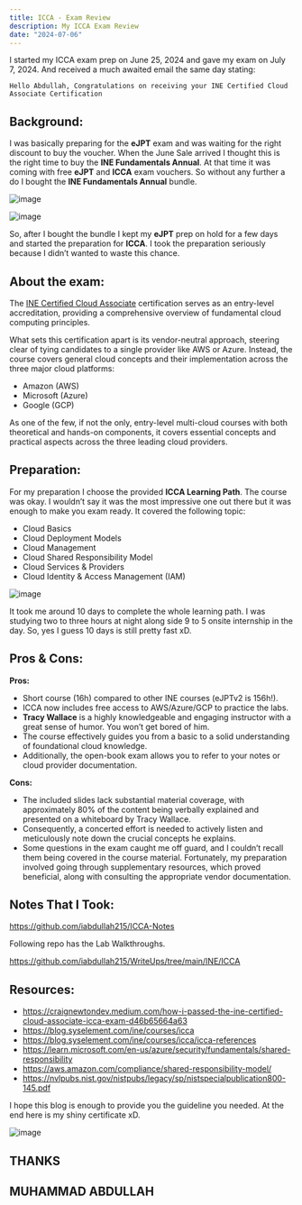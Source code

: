 ```yaml
---
title: ICCA - Exam Review
description: My ICCA Exam Review
date: "2024-07-06"
---
```


I started my ICCA exam prep on June 25, 2024 and gave my exam on July 7, 2024. And received a much awaited email the same day stating:

`Hello Abdullah, Congratulations on receiving your INE Certified Cloud Associate Certification`

## Background:

I was basically preparing for the **eJPT** exam and was waiting for the right discount to buy the voucher. When the June Sale arrived I thought this is the right time to buy the **INE Fundamentals Annual**. At that time it was coming with free **eJPT** and **ICCA** exam vouchers. So without any further a do I bought the **INE Fundamentals Annual** bundle.

![image](https://github.com/iabdullah215/my-portfolio/assets/121729444/5137ecd5-e9b2-42c2-966b-b72b307522a2)

![image](https://github.com/iabdullah215/my-portfolio/assets/121729444/3ce26383-9e72-4152-8e9c-a5db7a829f3f)

So, after I bought the bundle I kept my **eJPT** prep on hold for a few days and started the preparation for **ICCA**. I took the preparation seriously because I didn’t wanted to waste this chance.

## About the exam:

The [INE Certified Cloud Associate](https://ine.com/learning/certifications/internal/icca-ine-certified-cloud-associate) certification serves as an entry-level accreditation, providing a comprehensive overview of fundamental cloud computing principles.

What sets this certification apart is its vendor-neutral approach, steering clear of tying candidates to a single provider like AWS or Azure.
Instead, the course covers general cloud concepts and their implementation across the three major cloud platforms:

- Amazon (AWS)
- Microsoft (Azure)
- Google (GCP)

As one of the few, if not the only, entry-level multi-cloud courses with both theoretical and hands-on components, it covers essential concepts and practical aspects across the three leading cloud providers.

## Preparation:

For my preparation I choose the provided **ICCA Learning Path**. The course was okay. I wouldn’t say it was the most impressive one out there but it was enough to make you exam ready. It covered the following topic:

- Cloud Basics
- Cloud Deployment Models
- Cloud Management
- Cloud Shared Responsibility Model
- Cloud Services & Providers
- Cloud Identity & Access Management (IAM)

![image](https://github.com/iabdullah215/my-portfolio/assets/121729444/cfceae4b-0016-490d-af0d-35e4a8d06901)

It took me around 10 days to complete the whole learning path. I was studying two to three hours at night along side 9 to 5 onsite internship in the day. So, yes I guess 10 days is still pretty fast xD.

## Pros & Cons:

**Pros:**
- Short course (16h) compared to other INE courses (eJPTv2 is 156h!).
- ICCA now includes free access to AWS/Azure/GCP to practice the labs.
- **Tracy Wallace** is a highly knowledgeable and engaging instructor with a great sense of humor. You won’t get bored of him.
- The course effectively guides you from a basic to a solid understanding of foundational cloud knowledge.
- Additionally, the open-book exam allows you to refer to your notes or cloud provider documentation.

**Cons:**
- The included slides lack substantial material coverage, with approximately 80% of the content being verbally explained and presented on a whiteboard by Tracy Wallace.
- Consequently, a concerted effort is needed to actively listen and meticulously note down the crucial concepts he explains.
- Some questions in the exam caught me off guard, and I couldn’t recall them being covered in the course material. Fortunately, my preparation involved going through supplementary resources, which proved beneficial, along with consulting the appropriate vendor documentation.

## Notes That I Took:

https://github.com/iabdullah215/ICCA-Notes

Following repo has the Lab Walkthroughs.

https://github.com/iabdullah215/WriteUps/tree/main/INE/ICCA

## Resources:

- https://craignewtondev.medium.com/how-i-passed-the-ine-certified-cloud-associate-icca-exam-d46b65664a63
- https://blog.syselement.com/ine/courses/icca
- https://blog.syselement.com/ine/courses/icca/icca-references
- https://learn.microsoft.com/en-us/azure/security/fundamentals/shared-responsibility
- https://aws.amazon.com/compliance/shared-responsibility-model/
- https://nvlpubs.nist.gov/nistpubs/legacy/sp/nistspecialpublication800-145.pdf

I hope this blog is enough to provide you the guideline you needed. At the end here is my shiny certificate xD.

![image](https://github.com/iabdullah215/my-portfolio/assets/121729444/cc5c57b5-18f3-4fb7-af2a-1b1376de1993)


## THANKS
## MUHAMMAD ABDULLAH
